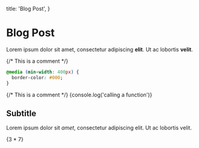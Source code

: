 
  title: 'Blog Post',
}

# Blog Post

Lorem ipsum dolor sit amet, consectetur adipiscing **elit**. Ut ac lobortis <b>velit</b>.

{/* This is a comment */}

```css
@media (min-width: 400px) {
  border-color: #000;
}
```

<Component>
  {/* This is a comment */}
  {console.log('calling a function')}
</Component>

## Subtitle

Lorem ipsum dolor sit _amet_, consectetur adipiscing elit. Ut ac lobortis velit.

{3 * 7}

